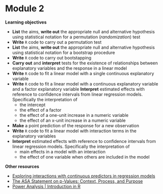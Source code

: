 # Module 2 {-}

**Learning objectives**

+ **List** the aims, **write out** the appropriate null and alternative hypothesis using statistical notation for a permutation (*randomization*) test
+ **Write** `R` code to carry out a permutation test
+ **List** the aims, **write out** the appropriate null and alternative hypothesis using statistical notation for a bootstrap procedure 
+ **Write** `R` code to carry out bootstapping
+ **Carry out** and **interpret** tests for the existence of relationships between explanatory variables and the response in a linear model
+ **Write** `R` code to fit a linear model with a single continuous explanatory variable
+ **Write** `R` code to fit a linear model with a continuous explanatory variable and a factor explanatory variable
**Interpret** estimated effects with reference to confidence intervals from linear regression models. Specifically the interpretation of
   + the intercept
   + the effect of a factor
   + the effect of a one-unit increase in a numeric variable
   + the effect of an x-unit increase in a numeric variable
+ **Make** a point prediction of the response for a new observation
+ **Write** `R` code to fit a linear model with interaction terms in the explanatory variables
+ **Interpret** estimated effects with reference to confidence intervals from linear regression models. Specifically the interpretation of
    + main effects in a model with an interaction
    + the effect of one variable when others are included in the model


**Other resources**

+ [Exploring interactions with continuous predictors in regression models](https://interactions.jacob-long.com/articles/interactions.html)
+ [The ASA Statement on p-Values: Context, Process, and Purpose](https://www.tandfonline.com/doi/full/10.1080/00031305.2016.1154108)
+ [Power Analysis | Introduction in R](https://newpblog.netlify.app/2021-11-19-bit-by-bit-power-analysis/)


